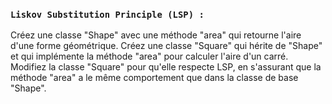 ### **`Liskov Substitution Principle (LSP) :`**

Créez une classe "Shape" avec une méthode "area" qui retourne l'aire d'une forme géométrique. Créez une classe "Square" qui hérite de "Shape" et qui implémente la méthode "area" pour calculer l'aire d'un carré. Modifiez la classe "Square" pour qu'elle respecte LSP, en s'assurant que la méthode "area" a le même comportement que dans la classe de base "Shape".
